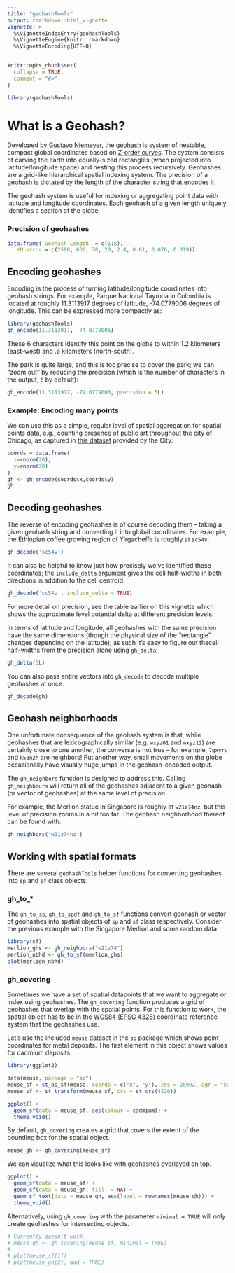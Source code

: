 ```yaml
---
title: "geohashTools"
output: rmarkdown::html_vignette
vignette: >
  %\VignetteIndexEntry{geohashTools}
  %\VignetteEngine{knitr::rmarkdown}
  %\VignetteEncoding{UTF-8}
---
```


```r
knitr::opts_chunk$set(
  collapse = TRUE,
  comment = "#>"
)

```

```r
library(geohashTools)
```

# What is a Geohash?

Developed by [Gustavo](https://github.com/niemeyer) [Niemeyer](https://twitter.com/gniemeyer), the  [geohash](https://en.wikipedia.org/wiki/Geohash) is system of nestable, compact global coordinates based on [Z-order curves](https://en.wikipedia.org/wiki/Z-order_curve). The system consists of carving the earth into equally-sized rectangles (when projected into latitude/longitude space) and nesting this process recursively. Geohashes are a grid-like hierarchical spatial indexing system. The precision of a geohash is dictated by the length of the character string that encodes it. 

The geohash system is useful for indexing or aggregating point data with latitude and longitude coordinates. Each geohash of a given length uniquely identifies a section of the globe. 

### Precision of geohashes

```r
data.frame(`Geohash Length` = c(1:8),
  `KM error`= c(2500, 630, 78, 20, 2.4, 0.61, 0.076, 0.019))
```

## Encoding geohashes

Encoding is the process of turning latitude/longitude coordinates into geohash strings. For example, Parque Nacional Tayrona in Colombia is located at roughly 11.3113917 degrees of latitude, -74.0779006 degrees of longitude. This can be expressed more compactly as:

```r
library(geohashTools)
gh_encode(11.3113917, -74.0779006)
```

These 6 characters identify this point on the globe to within 1.2 kilometers (east-west) and .6 kilometers (north-south).

The park is quite large, and this is too precise to cover the park; we can "zoom out" by reducing the precision (which is the number of characters in the output, `6` by default):

```r
gh_encode(11.3113917, -74.0779006, precision = 5L)
```

### Example: Encoding many points

We can use this as a simple, regular level of spatial aggregation for spatial points data, e.g., counting presence of public art throughout the city of Chicago, as captured in [this dataset](https://data.cityofchicago.org/Parks-Recreation/Parks-Public-Art/sj6t-9cju) provided by the City:

```r
coords = data.frame(
  x=rnorm(20),
  y=rnorm(20)
)
gh <- gh_encode(coords$x,coords$y)
gh
```

## Decoding geohashes

The reverse of encoding geohashes is of course decoding them -- taking a given geohash string and converting it into global coordinates. For example, the Ethiopian coffee growing region of Yirgacheffe is roughly at `sc54v`:

```r
gh_decode('sc54v')
```

It can also be helpful to know just how precisely we've identified these coordinates; the `include_delta` argument gives the cell half-widths in both directions in addition to the cell centroid:

```r
gh_decode('sc54v', include_delta = TRUE)
```
For more detail on precision, see the table earlier on this vignette which shows the approximate level potential delta at different precision levels. 

In terms of latitude and longitude, all geohashes with the same precision have the same dimensions (though the physical size of the "rectangle" changes depending on the latitude); as such it's easy to figure out thecell half-widths from the precision alone using `gh_delta`:

```r
gh_delta(5L)
```

You can also pass entire vectors into `gh_decode` to decode multiple geohashes at once.  
```r
gh_decode(gh)
```

## Geohash neighborhoods

One unfortunate consequence of the geohash system is that, while geohashes that are lexicographically similar (e.g. `wxyz01` and `wxyz12`) are certainly close to one another, the converse is not true -- for example, `7gxyru` and `k58n2h` are neighbors! Put another way, small movements on the globe occasionally have visually huge jumps in the geohash-encoded output.

The `gh_neighbors` function is designed to address this. Calling `gh_neighbours` will return all of the geohashes adjacent to a given geohash (or vector of geohashes) at the same level of precision. 

For example, the Merlion statue in Singapore is roughly at `w21z74nz`, but this level of precision zooms in a bit too far. The geohash neighborhood thereof can be found with:

```r
gh_neighbors('w21z74nz')
```

## Working with spatial formats

There are several `geohashTools` helper functions for converting geohashes into `sp` and `sf` class objects.

### gh_to_*

The `gh_to_sp`, `gh_to_spdf` and `gh_to_sf` functions convert geohash or vector of geohashes into spatial objects of `sp` and `sf` class respectively. Consider the previous example with the Singapore Merlion and some random data.
```r
library(sf)
merlion_ghs <- gh_neighbors("w21z74")
merlion_nbhd <- gh_to_sf(merlion_ghs)
plot(merlion_nbhd)
```

### gh_covering

Sometimes we have a set of spatial datapoints that we want to aggregate or index using geohashes. The `gh_covering` function produces a grid of geohashes that overlap with the spatial points. For this function to work, the spatial object has to be in the [WGS84 (EPSG 4326)](https://epsg.io/4326) coordinate reference system that the geohashes use. 

Let's use the included `meuse` dataset in the `sp` package which shows point coordinates for metal deposits. The first element in this object shows values for cadmium deposits. 
```r
library(ggplot2)

data(meuse, package = "sp")
meuse_sf = st_as_sf(meuse, coords = c("x", "y"), crs = 28992, agr = "constant")
meuse_sf <- st_transform(meuse_sf, crs = st_crs(4326))

ggplot() +
  geom_sf(data = meuse_sf, aes(colour = cadmium)) +
  theme_void()
```
By default, `gh_covering` creates a grid that covers the extent of the bounding box for the spatial object. 
```r
meuse_gh <- gh_covering(meuse_sf)
```

We can visualize what this looks like with geohashes overlayed on top.

```r
ggplot() +
  geom_sf(data = meuse_sf) +
  geom_sf(data = meuse_gh, fill  = NA) +
  geom_sf_text(data = meuse_gh, aes(label = rownames(meuse_gh))) +
  theme_void()
```

Alternatively, using `gh_covering` with the parameter `minimal = TRUE` will only create geohashes for intersecting objects. 
```r
# Currently doesn't work
# meuse_gh <- gh_covering(meuse_sf, minimal = TRUE)
# 
# plot(meuse_sf[1])
# plot(meuse_gh[2], add = TRUE)
```
